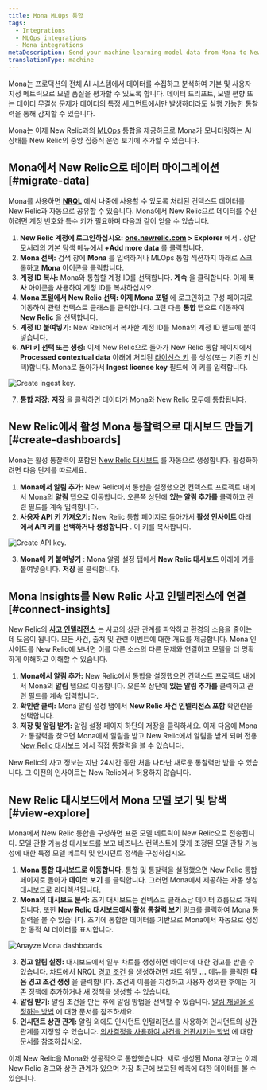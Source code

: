 ```yaml
---
title: Mona MLOps 통합
tags:
  - Integrations
  - MLOps integrations
  - Mona integrations
metaDescription: Send your machine learning model data from Mona to New Relic to understand your model's performance.
translationType: machine
---
```





Mona는 프로덕션의 전체 AI 시스템에서 데이터를 수집하고 분석하여 기본 및 사용자 지정 메트릭으로 모델 품질을 평가할 수 있도록 합니다. 데이터 드리프트, 모델 편향 또는 데이터 무결성 문제가 데이터의 특정 세그먼트에서만 발생하더라도 실행 가능한 통찰력을 통해 감지할 수 있습니다.

Mona는 이제 New Relic과의 [MLOps](/docs/alerts-applied-intelligence/mlops/get-started/intro-mlops/) 통합을 제공하므로 Mona가 모니터링하는 AI 상태를 New Relic의 중앙 집중식 운영 보기에 추가할 수 있습니다.

## Mona에서 New Relic으로 데이터 마이그레이션 [#migrate-data]

Mona를 사용하면 **[NRQL](/docs/query-your-data/nrql-new-relic-query-language/get-started/nrql-syntax-clauses-functions/)** 에서 나중에 사용할 수 있도록 처리된 컨텍스트 데이터를 New Relic과 자동으로 공유할 수 있습니다. Mona에서 New Relic으로 데이터를 수신하려면 계정 번호와 특수 키가 필요하며 다음과 같이 얻을 수 있습니다.

1. **New Relic 계정에 로그인하십시오:** **[one.newrelic.com](https://one.newrelic.com) > Explorer** 에서 . 상단 모서리의 기본 탐색 메뉴에서 **+Add more data** 를 클릭합니다.
2. **Mona 선택:** 검색 창에 **Mona** 를 입력하거나 MLOps 통합 섹션까지 아래로 스크롤하고 **Mona** 아이콘을 클릭합니다.
3. **계정 ID 복사:** Mona와 통합할 계정 ID를 선택합니다. **계속** 을 클릭합니다. 이제 **복사** 아이콘을 사용하여 계정 ID를 복사하십시오.
4. **Mona 포털에서 New Relic 선택: 이제 Mona 포털** 에 로그인하고 구성 페이지로 이동하여 관련 컨텍스트 클래스를 클릭합니다. 그런 다음 **통합** 탭으로 이동하여 **New Relic** 을 선택합니다.
5. **계정 ID 붙여넣기:** New Relic에서 복사한 계정 ID를 Mona의 계정 ID 필드에 붙여넣습니다.
6. **API 키 선택 또는 생성:** 이제 New Relic으로 돌아가 New Relic 통합 페이지에서 **Processed contextual data** 아래에 처리된 [라이선스 키](/docs/apis/intro-apis/new-relic-api-keys/#ingest-license-key) 를 생성(또는 기존 키 선택)합니다. Mona로 돌아가서 **Ingest license key** 필드에 이 키를 입력합니다.

<img
  title="Create ingest key"
  alt="Create ingest key."
  src={mona01}
/>

7. **통합 저장:** **저장** 을 클릭하면 데이터가 Mona와 New Relic 모두에 통합됩니다.

<InstallFeedback/>

## New Relic에서 활성 Mona 통찰력으로 대시보드 만들기 [#create-dashboards]

Mona는 활성 통찰력이 포함된 [New Relic 대시보드](/docs/query-your-data/explore-query-data/dashboards/introduction-dashboards/) 를 자동으로 생성합니다. 활성화하려면 다음 단계를 따르세요.

1. **Mona에서 알림 추가:** New Relic에서 통합을 설정했으면 컨텍스트 프로젝트 내에서 Mona의 **알림** 탭으로 이동합니다. 오른쪽 상단에 **있는 알림 추가를** 클릭하고 관련 필드를 계속 입력합니다.
2. **사용자 API 키 가져오기:** New Relic 통합 페이지로 돌아가서 **활성 인사이트** 아래 **에서 API 키를 선택하거나 생성합니다** . 이 키를 복사합니다.

<img
  title="Create API key"
  alt="Create API key."
  src={mona02}
/>

3. **Mona에 키 붙여넣기** : Mona 알림 설정 탭에서 **New Relic 대시보드** 아래에 키를 붙여넣습니다. **저장** 을 클릭합니다.

## Mona Insights를 New Relic 사고 인텔리전스에 연결 [#connect-insights]

New Relic의 **[사고 인텔리전스](/docs/alerts-applied-intelligence/applied-intelligence/incident-intelligence/get-started-incident-intelligence/#get-started)** 는 사고의 상관 관계를 파악하고 환경의 소음을 줄이는 데 도움이 됩니다. 모든 사건, 출처 및 관련 이벤트에 대한 개요를 제공합니다. Mona 인사이트를 New Relic에 보내면 이를 다른 소스의 다른 문제와 연결하고 모델을 더 명확하게 이해하고 이해할 수 있습니다.

1. **Mona에서 알림 추가:** New Relic에서 통합을 설정했으면 컨텍스트 프로젝트 내에서 Mona의 **알림** 탭으로 이동합니다. 오른쪽 상단에 **있는 알림 추가를** 클릭하고 관련 필드를 계속 입력합니다.
2. **확인란 클릭:** Mona 알림 설정 탭에서 **New Relic 사건 인텔리전스 포함** 확인란을 선택합니다.
3. **저장 및 알림 받기:** 알림 설정 페이지 하단의 저장을 클릭하세요. 이제 다음에 Mona가 통찰력을 찾으면 Mona에서 알림을 받고 New Relic에서 알림을 받게 되며 전용 [New Relic 대시보드](/docs/query-your-data/explore-query-data/dashboards/introduction-dashboards/) 에서 직접 통찰력을 볼 수 있습니다.

<Callout variant="Sending Older Insights">
  New Relic의 사고 정보는 지난 24시간 동안 처음 나타난 새로운 통찰력만 받을 수 있습니다. 그 이전의 인사이트는 New Relic에서 허용하지 않습니다.
</Callout>

## New Relic 대시보드에서 Mona 모델 보기 및 탐색 [#view-explore]

Mona에서 New Relic 통합을 구성하면 표준 모델 메트릭이 New Relic으로 전송됩니다. 모델 관찰 가능성 대시보드를 보고 비즈니스 컨텍스트에 맞게 조정된 모델 관찰 가능성에 대한 특정 모델 메트릭 및 인시던트 정책을 구성하십시오.

1. **Mona 통합 대시보드로 이동합니다.** 통합 및 통찰력을 설정했으면 New Relic 통합 페이지로 돌아가 **데이터 보기** 를 클릭합니다. 그러면 Mona에서 제공하는 자동 생성 대시보드로 리디렉션됩니다.
2. **Mona의 대시보드 분석:** 초기 대시보드는 컨텍스트 클래스당 데이터 흐름으로 채워집니다. 또한 **New Relic 대시보드에서 활성 통찰력 보기** 링크를 클릭하여 Mona 통찰력을 볼 수 있습니다. 초기에 통합한 데이터를 기반으로 Mona에서 자동으로 생성한 동적 AI 데이터를 표시합니다.

<img
  title="Anayze Mona dashboards"
  alt="Anayze Mona dashboards."
  src={mona03}
/>

3. **경고 알림 설정:** 대시보드에서 일부 차트를 생성하면 데이터에 대한 경고를 받을 수 있습니다. 차트에서 NRQL [경고 조건](/docs/alerts-applied-intelligence/new-relic-alerts/alert-conditions/create-alert-conditions/) 을 생성하려면 차트 위젯 **...** 메뉴를 클릭한 **다음 경고 조건 생성** 을 클릭합니다. 조건의 이름을 지정하고 사용자 정의한 후에는 기존 정책에 추가하거나 새 정책을 생성할 수 있습니다.
4. **알림 받기:** 알림 조건을 만든 후에 알림 방법을 선택할 수 있습니다. [알림 채널을 설정하는 방법](/docs/alerts-applied-intelligence/new-relic-alerts/alert-notifications/notification-channels-control-where-send-alerts/) 에 대한 문서를 참조하세요.
5. **인시던트 상관 관계:** 알림 외에도 인시던트 인텔리전스를 사용하여 인시던트의 상관 관계를 지정할 수 있습니다. [의사결정을 사용하여 사건을 연관시키는 방법](/docs/alerts-applied-intelligence/applied-intelligence/incident-intelligence/change-applied-intelligence-correlation-logic-decisions/) 에 대한 문서를 참조하십시오.

이제 New Relic을 Mona와 성공적으로 통합했습니다. 새로 생성된 Mona 경고는 이제 New Relic 경고와 상관 관계가 있으며 가장 최근에 보고된 예측에 대한 데이터를 볼 수 있습니다.